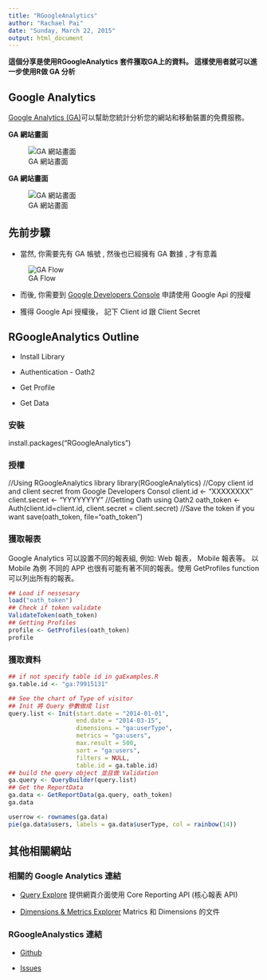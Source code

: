 ```yaml
---
title: "RGoogleAnalytics"
author: "Rachael Pai"
date: "Sunday, March 22, 2015"
output: html_document
---
```



**這個分享是使用RGoogleAnalytics 套件獲取GA上的資料。
這樣使用者就可以進一步使用R做 GA 分析**

## Google Analytics

[Google Analytics (GA)](http://www.google.com/analytics/)可以幫助您統計分析您的網站和移動裝置的免費服務。 

**GA 網站畫面**

![GA 網站畫面](gaDashboard01.jpg)

**GA 網站畫面**

![GA 網站畫面](gaDashboard02.jpg)


## 先前步驟 

  - 當然, 你需要先有 GA 帳號 , 然後也已經擁有 GA 數據 , 才有意義
  
  
![GA Flow](gaMobileFlow.jpg)  
  
  
  - 而後, 你需要到 [Google Developers Console](https://console.developers.google.com) 申請使用 Google Api 的授權
  
  - 獲得 Google Api 授權後， 記下 Client id 跟 Client Secret
    
    
## RGoogleAnalytics Outline
  - Install Library

  - Authentication - Oath2
  
  - Get Profile
  
  - Get Data

### 安裝

install.packages("RGoogleAnalytics")

### 授權

//Using RGoogleAnalytics library
library(RGoogleAnalytics)
//Copy client id and client secret from Google Developers Consol
client.id <- "XXXXXXXX"
client.secret <- "YYYYYYYY"
//Getting Oath using Oath2
oath_token <- Auth(client.id=client.id, client.secret =  client.secret)
//Save the token if you want
save(oath_token, file="oath_token")

### 獲取報表  

Google Analytics 可以設置不同的報表組, 例如: Web 報表， Mobile 報表等。 以 Mobile 為例 不同的 APP 也很有可能有著不同的報表。使用 GetProfiles function 可以列出所有的報表。


```r
## Load if nessesary
load("oath_token")
## Check if token validate
ValidateToken(oath_token)
## Getting Profiles
profile <- GetProfiles(oath_token)
profile
```

### 獲取資料

```r

## if not specify table id in gaExamples.R
ga.table.id <- "ga:79915131" 

## See the chart of Type of visitor
## Init 將 Query 參數做成 list
query.list <- Init(start.date = "2014-01-01",
                   end.date = "2014-03-15",
                   dimensions = "ga:userType",
                   metrics = "ga:users",
                   max.result = 500,
                   sort = "ga:users",
                   filters = NULL,
                   table.id = ga.table.id)
## build the query object 並且做 Validation
ga.query <- QueryBuilder(query.list)
## Get the ReportData
ga.data <- GetReportData(ga.query, oath_token)
ga.data

userrow <- rownames(ga.data)
pie(ga.data$users, labels = ga.data$userType, col = rainbow(14))

```

## 其他相關網站
### 相關的 Google Analytics 連結
  - [Query Explore](https://ga-dev-tools.appspot.com/explorer/) 提供網頁介面使用 Core Reporting API  (核心報表 API)
    
  - [Dimensions & Metrics Explorer](https://ga-dev-tools.appspot.com/dimensions-metrics-explorer/) Matrics 和 Dimensions 的文件

### RGoogleAnalystics 連結


  - [Github](https://github.com/Tatvic/RGoogleAnalytics/)
    
  - [Issues](https://github.com/Tatvic/RGoogleAnalytics/issues)
